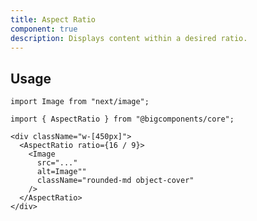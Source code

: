 ```yaml
---
title: Aspect Ratio
component: true
description: Displays content within a desired ratio.
---
```


<ComponentPreview name="aspect-ratio-demo" />

## Usage

```tsx
import Image from "next/image";

import { AspectRatio } from "@bigcomponents/core";
```

```tsx
<div className="w-[450px]">
  <AspectRatio ratio={16 / 9}>
    <Image
      src="..."
      alt=Image""
      className="rounded-md object-cover"
    />
  </AspectRatio>
</div>
```
